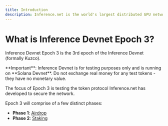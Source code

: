 ```yaml
---
title: Introduction
description: Inference.net is the world's largest distributed GPU network for AI inference.
---
```


# What is Inference Devnet Epoch 3?

Inference Devnet Epoch 3 is the 3rd epoch of the Inference Devnet (formally Kuzco).

<Warning>
  **Important**: Inference Devnet is for testing purposes only and is running
  on **Solana Devnet**. Do not exchange real money for any test tokens - they
  have no monetary value.
</Warning>

The focus of Epoch 3 is testing the token protocol Inference.net has developed to secure the network.

Epoch 3 will comprise of a few distinct phases:

- **Phase 1**: [Airdrop](/devnet-epoch-3/airdrop)
- **Phase 2**: [Staking](/devnet-epoch-3/staking)
